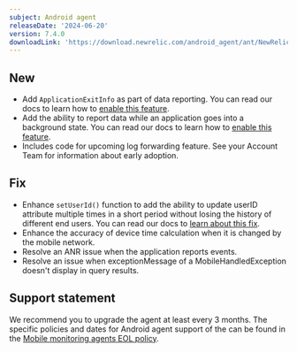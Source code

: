 ```yaml
---
subject: Android agent
releaseDate: '2024-06-20'
version: 7.4.0
downloadLink: 'https://download.newrelic.com/android_agent/ant/NewRelic_Android_Agent_7.4.0.zip'
---
```


## New

* Add `ApplicationExitInfo` as part of data reporting. You can read our docs to learn how to [enable this feature](/docs/mobile-monitoring/new-relic-mobile/mobile-sdk/configure-settings/#android-applicationexitinfo-reporting).
* Add the ability to report data while an application goes into a background state. You can read our docs to learn how to [enable this feature](/docs/mobile-monitoring/new-relic-mobile/mobile-sdk/configure-settings/#android-background-reporting).
* Includes code for upcoming log forwarding feature. See your Account Team for information about early adoption.

## Fix

* Enhance `setUserId()` function to add the ability to update userID attribute multiple times in a short period without losing the history of different end users. You can read our docs to [learn about this fix](/docs/mobile-monitoring/new-relic-mobile/mobile-sdk/set-custom-user-id/#android).
* Enhance the accuracy of device time calculation when it is changed by the mobile network.
* Resolve an ANR issue when the application reports events.
* Resolve an issue when exceptionMessage of a MobileHandledException doesn't display in query results.

## Support statement

We recommend you to upgrade the agent at least every 3 months. The specific policies and dates for Android agent support of the can be found in the [Mobile monitoring agents EOL policy](/docs/mobile-monitoring/new-relic-mobile/get-started/mobile-agents-eol-policy/#android-eol).

